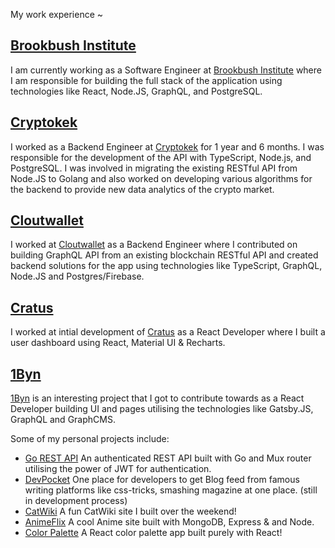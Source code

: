 
My work experience ~

## [Brookbush Institute](https://brookbushinstitute.com/)

I am currently working as a Software Engineer at [Brookbush Institute](https://brookbushinstitute.com/) where I am responsible for building the full stack of the application using technologies like React, Node.JS, GraphQL, and PostgreSQL.

## [Cryptokek](https://cryptokek.com)

I worked as a Backend Engineer at [Cryptokek](https://cryptokek.com) for 1 year and 6 months. I was responsible for the development of the API with TypeScript, Node.js, and PostgreSQL. I was involved in migrating the existing RESTful API from Node.JS to Golang and also worked on developing various algorithms for the backend to provide new data analytics of the crypto market.

## [Cloutwallet](https://app.cloutwallet.io)

I worked at [Cloutwallet](https://app.cloutwallet.io) as a Backend Engineer where I contributed on building GraphQL API from an existing blockchain RESTful API and created backend solutions for the app using technologies like TypeScript, GraphQL, Node.JS and Postgres/Firebase.

## [Cratus](https://www.linkedin.com/company/cratus-io/)

I worked at intial development of [Cratus](https://www.linkedin.com/company/cratus-io/) as a React Developer where I built a user dashboard using React, Material UI & Recharts.

## [1Byn](https://1byn.co/)

[1Byn](https://1byn.co/) is an interesting project that I got to contribute towards as a React Developer building UI and pages utilising the technologies like Gatsby.JS, GraphQL and GraphCMS.

Some of my personal projects include:

- [Go REST API](https://github.com/amrikmalhans/go-rest-api) An authenticated REST API built with Go and Mux router utilising the power of JWT for authentication.
- [DevPocket](http://devpocket.vercel.app/) One place for developers to get Blog feed from famous writing platforms like css-tricks, smashing magazine at one place. (still in development process)
- [CatWiki](https://catwiki-git-main-am-coding.vercel.app/) A fun CatWiki site I built over the weekend!
- [AnimeFlix](https://animeflixam.herokuapp.com/) A cool Anime site built with MongoDB, Express & and Node.
- [Color Palette](https://react-color-palette.vercel.app/) A React color palette app built purely with React!
